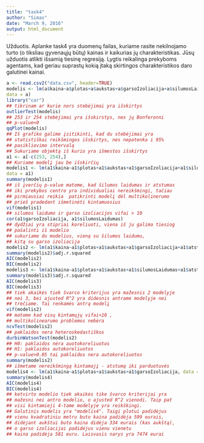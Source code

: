 ```yaml
---
title: "task4"
author: "Simas"
date: "March 9, 2016"
output: html_document
---
```

Užduotis. Aplanke task4 yra duomenų failas, kuriame rasite nekilnojamo turto (o tiksliau gyvenaųjų būtų) kainas ir kaikurias jų charakteristikas. 
Jūsų užduotis atlikti išsamią tiesinę regresiją. 
Lygtis reikalinga prekyboms agentams, kad geriau suprastų kokią įtaką skirtingos charakteristikos daro galutinei kainai.

```r
a <- read.csv2("data.csv", header=TRUE)
modelis <- lm(a$kaina~a$plotas+a$aukstas+a$garsoIzoliacija+a$silumosLaidumas+a$atstumasIkiPrekybosCentro,
data = a)
library("car")
## tikrinam ar kurie nors stebėjimai yra išskirtys
outlierTest(modelis)
## 253 ir 254 stebėjimai yra išskirstys, nes jų Bonferonni 
## p-value<0
qqPlot(modelis)
## Iš grafiko galime įsitikinti, kad du stebėjimai yra
## statistiškai reikšmingos išskirtys, nes nepatenka i 95% 
## pasikliovimo intervalą
## Sukuriame objektą iš kurio yra išmestos išskirtys
a1 <- a[-c(253, 254),]
## Kuriame modelį jau be išskirčių
modelis1 <- lm(a1$kaina~a1$plotas+a1$aukstas+a1$garsoIzoliacija+a1$silumosLaidumas+a1$atstumasIkiPrekybosCentro,
data = a1)
summary(modelis1)
## iš įverčių p-value matome, kad šilumos laidumas ir atstumas 
## iki prekybos centro yra individualiai nereikšmingi, tačiau 
## pirmiausiai reikia  patikrinti modelį dėl multikolinerumo
## prieš pradedant išmetinėti kintamuosius
vif(modelis1)
## silumos laidumo ir garso izoliacijos vifai > 10
cor(a1$garsoIzoliacija, a1$silumosLaidumas)
## dydžiai yra stipriai koreliuoti, viena iš ju galima tiesiog 
## pašalinti iš modelio
## sukuriame du modelius, vieną su šilumos laidumu, 
## kitą su garso izoliacija
modelis2 <- lm(a1$kaina~a1$plotas+a1$aukstas+a1$garsoIzoliacija+a1$atstumasIkiPrekybosCentro,data = a1)
summary(modelis2)$adj.r.squared
AIC(modelis2)
BIC(modelis2)
modelis3 <- lm(a1$kaina~a1$plotas+a1$aukstas+a1$silumosLaidumas+a1$atstumasIkiPrekybosCentro, data = a1)
summary(modelis3)$adj.r.squared
AIC(modelis3)
BIC(modelis3)
## tiek akaikės tiek švarco kriterijus yra mažesnis 2 modelyje 
## nei 3, bei ajusted R^2 yra didesnis antrame modelyje nei 
## trečiame. Tai renkamės antrą modelį
vif(modelis2)
## matome kad visų kintamųjų vifai<10 , 
## multikolinearumo problemos nebėra
ncvTest(modelis2)
## paklaidos nera heteroskedastiškos
durbinWatsonTest(modelis2)
## H0: paklaidos nėra auotokoreliuotos
## H1: paklaidos autokoreliuotos
## p-value>0.05 tai paklaidos nera autokoreliuotos
summary(modelis2)
## išmetame nereikšmingą kintamajį - atstumą iki parduotuvės
modelis4 <- lm(a1$kaina~a1$plotas+a1$aukstas+a1$garsoIzoliacija, data = a1)
summary(modelis4)
AIC(modelis4)
BIC(modelis4)
## ketvirto modelio tiek akaikės tike švarco kriterijai yra 
## mažesni nei antro modelio, o ajusted R^2 vienodi. Taip pat 
## visi kintamieji 4-tame modelyje yra reikškingi.
## Galutinis modelis yra "modelis4". Taigi plotui padidėjus 
## vienu kvadratiniu metru buto kaina padidėja 599 eurais, 
## didėjant aukštui buto kaina didėja 334 eurais (kas aukštą), 
## o garso izoliacijai padidėjus vienu vienetu 
## kaina padidėja 581 euru. Laisvasis narys yra 7474 eurai
```
